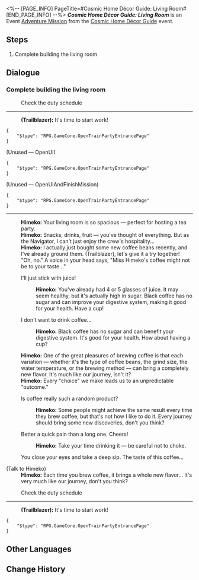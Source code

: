 <%-- [PAGE_INFO]
PageTitle=#Cosmic Home Décor Guide: Living Room#
[END_PAGE_INFO] --%>
{{Stub|Dialogue.}}
{{Mission Infobox
|id            = 8027114
|title         = 
|image         = <!--Mission Cosmic Home Décor Guide Living Room.png-->
|type          = Adventure
|event_name    = Cosmic Home Décor Guide
|chapter       = Cosmic Home Décor Guide
|requirements  = [[Adventure Mission]] ''[[Cosmic Home Décor Guide: Bedroom]]'' completed
|summary       = <!--official mission summary from Fate's Atlas-->
|characters    = Himeko; Trailblazer
|startLocation = [[Astral Express]] - [[Party Car]]
|world         = Astral Express
|area          = Party Car
|prev          = Cosmic Home Décor Guide: Bedroom
|next          = 
|rewards       = 
}}
'''''Cosmic Home Décor Guide: Living Room''''' is an Event [[Adventure Mission]] from the [[Cosmic Home Décor Guide]] event.

==Steps==
# Complete building the living room

<!--
==Gameplay Notes==

--><!--
==Trial Character==

-->
==Dialogue==
{{Stub Dialogue}}
===Complete building the living room{{subst:void|<!--802711402-->}}===
{{Mission Description|type=adventure|location=Party Car|Compared to the quiet lounge downstairs, this feels more like a Party Car.}}
{{Dialogue Start}}

:{{DIcon|Travel Log}} Check the duty schedule
----
:'''(Trailblazer):''' It's time to start work!
<pre>{
	"$type": "RPG.GameCore.OpenTrainPartyEntrancePage"
}</pre>

;(Unused &mdash; OpenUI)
<pre>{
	"$type": "RPG.GameCore.OpenTrainPartyEntrancePage"
}</pre>

;(Unused &mdash; OpenUIAndFinishMission)
<pre>{
	"$type": "RPG.GameCore.OpenTrainPartyEntrancePage"
}</pre>
----
:'''Himeko:''' Your living room is so spacious &mdash; perfect for hosting a tea party.
:'''Himeko:''' Snacks, drinks, fruit &mdash; you've thought of everything. But as the Navigator, I can't just enjoy the crew's hospitality...
:'''Himeko:''' I actually just bought some new coffee beans recently, and I've already ground them. (Trailblazer), let's give it a try together!
:"Oh, no." A voice in your head says, "Miss Himeko's coffee might not be to your taste..."
:{{DIcon|Arrow}} I'll just stick with juice!
::'''Himeko:''' You've already had 4 or 5 glasses of juice. It may seem healthy, but it's actually high in sugar. Black coffee has no sugar and can improve your digestive system, making it good for your health. Have a cup!
:{{DIcon|Arrow}} I don't want to drink coffee...
::'''Himeko:''' Black coffee has no sugar and can benefit your digestive system. It's good for your health. How about having a cup?
:'''Himeko:''' One of the great pleasures of brewing coffee is that each variation &mdash; whether it's the type of coffee beans, the grind size, the water temperature, or the brewing method &mdash; can bring a completely new flavor. It's much like our journey, isn't it?
:'''Himeko:''' Every "choice" we make leads us to an unpredictable "outcome."
:{{DIcon|Arrow}} Is coffee really such a random product?
::'''Himeko:''' Some people might achieve the same result every time they brew coffee, but that's not how I like to do it. Every journey should bring some new discoveries, don't you think?
:{{DIcon|Arrow}} Better a quick pain than a long one. Cheers!
::'''Himeko:''' Take your time drinking it &mdash; be careful not to choke.
:You close your eyes and take a deep sip. The taste of this coffee...
:{{tx}}

;(Talk to Himeko)
:'''Himeko:''' Each time you brew coffee, it brings a whole new flavor... It's very much like our journey, don't you think?

:{{DIcon|Travel Log}} Check the duty schedule
----
:'''(Trailblazer):''' It's time to start work!
<pre>{
	"$type": "RPG.GameCore.OpenTrainPartyEntrancePage"
}</pre>
{{Dialogue End}}

==Other Languages==
{{Other Languages
|en   = Cosmic Home Décor Guide: Living Room
|zhs  = 宇宙家装指南：客厅篇
|zht  = 宇宙家裝指南：客廳篇
|ja   = コズミック・ハウジングガイド：リビング
|ko   = 우주 인테리어 가이드: 거실편
|es   = Guía de decoración galáctica: sala de estar
|fr   = Guide de décoration cosmique&nbsp;: Salon
|ru   = Идеи декора для космического дома: Гостиная
|th   = คู่มือแต่งบ้านแห่งจักรวาล: ห้องนั่งเล่น
|vi   = Hướng Dẫn Trang Trí Nhà Vũ Trụ: Phòng Khách
|de   = Leitfaden für galaktisches Heimdekor: Wohnzimmer
|id   = Panduan Dekorasi Rumah Alam Semesta: Ruang Tamu
|pt   = Guia de Decoração Cósmica: Sala
}}

==Change History==
{{Change History|2.7}}
